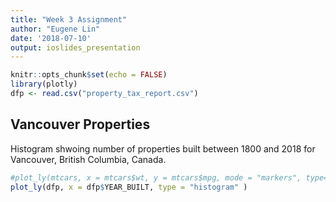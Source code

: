 ```yaml
---
title: "Week 3 Assignment"
author: "Eugene Lin"
date: '2018-07-10'
output: ioslides_presentation
---
```


```r
knitr::opts_chunk$set(echo = FALSE)
library(plotly)
dfp <- read.csv("property_tax_report.csv")
```

## Vancouver Properties
Histogram shwoing number of properties built between 1800 and 2018 for Vancouver, British Columbia, Canada.
```r
#plot_ly(mtcars, x = mtcars$wt, y = mtcars$mpg, mode = "markers", type="scatter")
plot_ly(dfp, x = dfp$YEAR_BUILT, type = "histogram" )
```
